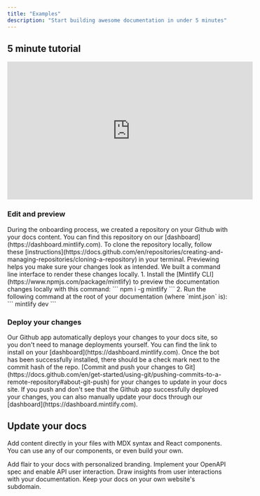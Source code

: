 ```yaml
---
title: "Examples"
description: "Start building awesome documentation in under 5 minutes"
---
```


## 5 minute tutorial

<iframe width="560" height="315" src="https://www.youtube.com/embed/_v_fgW2SkkQ" title="YouTube video player" frameborder="0" allow="accelerometer; autoplay; clipboard-write; encrypted-media; gyroscope; picture-in-picture; web-share" allowfullscreen></iframe>

### Edit and preview

<AccordionGroup>
  <Accordion icon="github" title="Clone your docs locally">
    During the onboarding process, we created a repository on your Github with your docs content. You can find this repository on our [dashboard](https://dashboard.mintlify.com). To clone the repository locally, follow these [instructions](https://docs.github.com/en/repositories/creating-and-managing-repositories/cloning-a-repository) in your terminal.
  </Accordion>
  <Accordion icon="rectangle-terminal" title="Preview changes">
    Previewing helps you make sure your changes look as intended. We built a command line interface to render these changes locally. 1. Install the [Mintlify CLI](https://www.npmjs.com/package/mintlify) to preview the documentation changes locally with this command: ``` npm i -g mintlify ``` 2. Run the following command at the root of your documentation (where `mint.json` is): ``` mintlify dev ```
  </Accordion>
</AccordionGroup>

### Deploy your changes

<AccordionGroup>

<Accordion icon="message-bot" title="Install our Github app">
  Our Github app automatically deploys your changes to your docs site, so you don't need to manage deployments yourself. You can find the link to install on your [dashboard](https://dashboard.mintlify.com). Once the bot has been successfully installed, there should be a check mark next to the commit hash of the repo.
</Accordion>
<Accordion icon="rocket" title="Push your changes">
  [Commit and push your changes to Git](https://docs.github.com/en/get-started/using-git/pushing-commits-to-a-remote-repository#about-git-push) for your changes to update in your docs site. If you push and don't see that the Github app successfully deployed your changes, you can also manually update your docs through our [dashboard](https://dashboard.mintlify.com).
</Accordion>

</AccordionGroup>

## Update your docs

Add content directly in your files with MDX syntax and React components. You can use any of our components, or even build your own.

<CardGroup>

<Card title="Style Your Docs" icon="paintbrush" href="/settings/global">
  Add flair to your docs with personalized branding.
</Card>

<Card title="Add API Endpoints" icon="square-code" href="/api-playground/configuration">
  Implement your OpenAPI spec and enable API user interaction.
</Card>

<Card title="Integrate Analytics" icon="chart-mixed" href="/analytics/supported-integrations">
  Draw insights from user interactions with your documentation.
</Card>

<Card title="Host on a Custom Domain" icon="browser" href="/settings/custom-domain/subdomain">
  Keep your docs on your own website's subdomain.
</Card>

</CardGroup>
